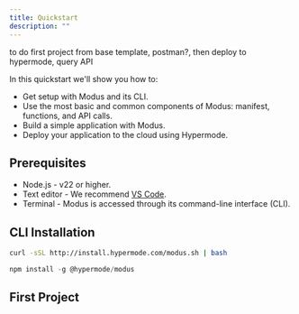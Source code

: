 ```yaml
---
title: Quickstart
description: ""
---
```


<Warning>to do first project from base template, postman?, then deploy to hypermode, query API</Warning>


In this quickstart we'll show you how to:

- Get setup with Modus and its CLI.
- Use the most basic and common components of Modus: manifest, functions, and API calls.
- Build a simple application with Modus.
- Deploy your application to the cloud using Hypermode.


## Prerequisites

- Node.js - v22 or higher. 
- Text editor - We recommend [VS Code](https://code.visualstudio.com/).
- Terminal - Modus is accessed through its command-line interface (CLI).

## CLI Installation

<CodeGroup>

```bash cURL
curl -sSL http://install.hypermode.com/modus.sh | bash
```

```js npm
npm install -g @hypermode/modus
```
</CodeGroup>

## First Project
